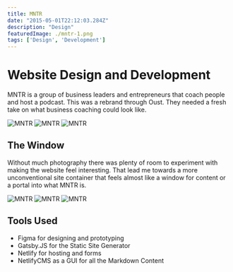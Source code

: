 ```yaml
---
title: MNTR
date: "2015-05-01T22:12:03.284Z"
description: "Design"
featuredImage: ./mntr-1.png
tags: ['Design', 'Development']
---
```


# Website Design and Development

MNTR is a group of business leaders and entrepreneurs that coach people and host a podcast. This 
was a rebrand through Oust. They needed a fresh take on what business coaching could look like.

![MNTR](./mntr-1.png)
![MNTR](./mntr-2.png)
![MNTR](./mntr-3.png)

## The Window

Without much photography there was plenty of room to experiment with making the website feel interesting. 
That lead me towards a more unconventional site container that feels almost like a window for content or a
portal into what MNTR is.

![MNTR](./mntr-4.png)
![MNTR](./mntr-5.png)
![MNTR](./mntr-6.png)

## Tools Used
* Figma for designing and prototyping
* Gatsby.JS for the Static Site Generator
* Netlify for hosting and forms
* NetlifyCMS as a GUI for all the Markdown Content
